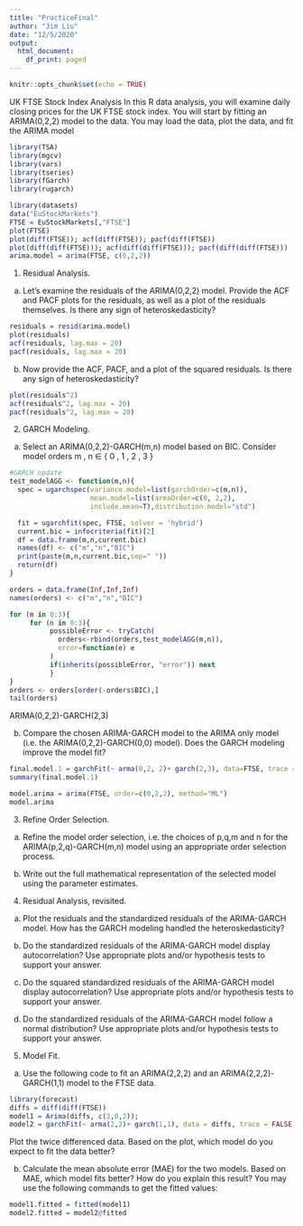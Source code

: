 ```yaml
---
title: "PracticeFinal"
author: "Jim Liu"
date: "12/5/2020"
output:
  html_document:
    df_print: paged
---
```


```r
knitr::opts_chunk$set(echo = TRUE)
```

UK FTSE Stock Index Analysis
In this R data analysis, you will examine daily closing prices for the UK FTSE stock index. You will start by fitting an ARIMA(0,2,2) model to the data. You may load the data, plot the data, and fit the ARIMA model


```r
library(TSA)
library(mgcv)
library(vars)
library(tseries)
library(fGarch)
library(rugarch)
```

```r
library(datasets)
data("EuStockMarkets")
FTSE = EuStockMarkets[,"FTSE"]
plot(FTSE)
plot(diff(FTSE)); acf(diff(FTSE)); pacf(diff(FTSE))
plot(diff(diff(FTSE))); acf(diff(diff(FTSE))); pacf(diff(diff(FTSE)))
arima.model = arima(FTSE, c(0,2,2))
```

1. Residual Analysis.

(a) Let's examine the residuals of the ARIMA(0,2,2) model. Provide the ACF and PACF plots for the residuals, as well as a plot of the residuals themselves. Is there any sign of heteroskedasticity?

```r
residuals = resid(arima.model)
plot(residuals)
acf(residuals, lag.max = 20)
pacf(residuals, lag.max = 20)
```

(b) Now provide the ACF, PACF, and a plot of the squared residuals. Is there any sign of heteroskedasticity?

```r
plot(residuals^2)
acf(residuals^2, lag.max = 20)
pacf(residuals^2, lag.max = 20)
```



2. GARCH Modeling.

(a) Select an ARIMA(0,2,2)-GARCH(m,n) model based on BIC. Consider model orders m , n ∈ { 0 , 1 , 2 , 3 }

```r
#GARCH update
test_modelAGG <- function(m,n){
  spec = ugarchspec(variance.model=list(garchOrder=c(m,n)),
                    mean.model=list(armaOrder=c(0, 2,2), 
                    include.mean=T),distribution.model="std") 

  fit = ugarchfit(spec, FTSE, solver = 'hybrid')
  current.bic = infocriteria(fit)[2]
  df = data.frame(m,n,current.bic)
  names(df) <- c("m","n","BIC")
  print(paste(m,n,current.bic,sep=" "))
  return(df)
}

orders = data.frame(Inf,Inf,Inf)
names(orders) <- c("m","n","BIC")

for (m in 0:3){
     for (n in 0:3){
          possibleError <- tryCatch(
            orders<-rbind(orders,test_modelAGG(m,n)),
            error=function(e) e
          )
          if(inherits(possibleError, "error")) next
          }
}
orders <- orders[order(-orders$BIC),]
tail(orders)
```


ARIMA(0,2,2)-GARCH(2,3)

(b) Compare the chosen ARIMA-GARCH model to the ARIMA only model (i.e. the ARIMA(0,2,2)-GARCH(0,0) model). Does the GARCH modeling improve the model fit?

```r
final.model.1 = garchFit(~ arma(0,2, 2)+ garch(2,3), data=FTSE, trace = FALSE)
summary(final.model.1)
```


```r
model.arima = arima(FTSE, order=c(0,2,2), method="ML")
model.arima
```


3. Refine Order Selection.

(a) Refine the model order selection, i.e. the choices of p,q,m and n for the ARIMA(p,2,q)-GARCH(m,n) model using an appropriate order selection process.

(b) Write out the full mathematical representation of the selected model using the parameter estimates.

4. Residual Analysis, revisited.

(a) Plot the residuals and the standardized residuals of the ARIMA-GARCH model. How has the GARCH modeling handled the heteroskedasticity?

(b) Do the standardized residuals of the ARIMA-GARCH model display autocorrelation? Use appropriate plots and/or hypothesis tests to support your answer.

(c) Do the squared standardized residuals of the ARIMA-GARCH model display autocorrelation? Use appropriate plots and/or hypothesis tests to support your answer.

(d) Do the standardized residuals of the ARIMA-GARCH model follow a normal distribution? Use appropriate plots and/or hypothesis tests to support your answer.

5. Model Fit.

(a) Use the following code to fit an ARIMA(2,2,2) and an ARIMA(2,2,2)-GARCH(1,1) model to the FTSE data. 


```r
library(forecast)
diffs = diff(diff(FTSE))
model1 = Arima(diffs, c(2,0,2));
model2 = garchFit(~ arma(2,2)+ garch(1,1), data = diffs, trace = FALSE)
```

Plot the twice differenced data. Based on the plot, which model do you expect to fit the data better?

(b) Calculate the mean absolute error (MAE) for the two models. Based on MAE, which model fits better? How do you explain this result? You may use the following commands to get the fitted values:

```r
model1.fitted = fitted(model1)
model2.fitted = model2@fitted
```



